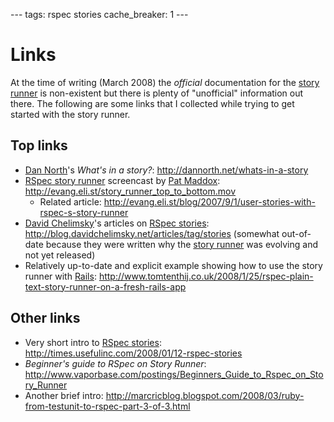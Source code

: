 ---
tags: rspec stories
cache_breaker: 1
---
= Links =

At the time of writing (March 2008) the ''official'' documentation for the [[story runner]] is non-existent but there is plenty of "unofficial" information out there. The following are some links that I collected while trying to get started with the story runner.

== Top links ==

* [[Dan North]]'s ''What's in a story?'': http://dannorth.net/whats-in-a-story
* [[RSpec story runner]] screencast by [[Pat Maddox]]: http://evang.eli.st/story_runner_top_to_bottom.mov
** Related article: http://evang.eli.st/blog/2007/9/1/user-stories-with-rspec-s-story-runner
* [[David Chelimsky]]'s articles on [[RSpec stories]]: http://blog.davidchelimsky.net/articles/tag/stories (somewhat out-of-date because they were written why the [[story runner]] was evolving and not yet released)
* Relatively up-to-date and explicit example showing how to use the story runner with [[Rails]]: http://www.tomtenthij.co.uk/2008/1/25/rspec-plain-text-story-runner-on-a-fresh-rails-app

== Other links ==

* Very short intro to [[RSpec stories]]: http://times.usefulinc.com/2008/01/12-rspec-stories
* ''Beginner's guide to RSpec on Story Runner'': http://www.vaporbase.com/postings/Beginners_Guide_to_Rspec_on_Story_Runner
* Another brief intro: http://marcricblog.blogspot.com/2008/03/ruby-from-testunit-to-rspec-part-3-of-3.html

